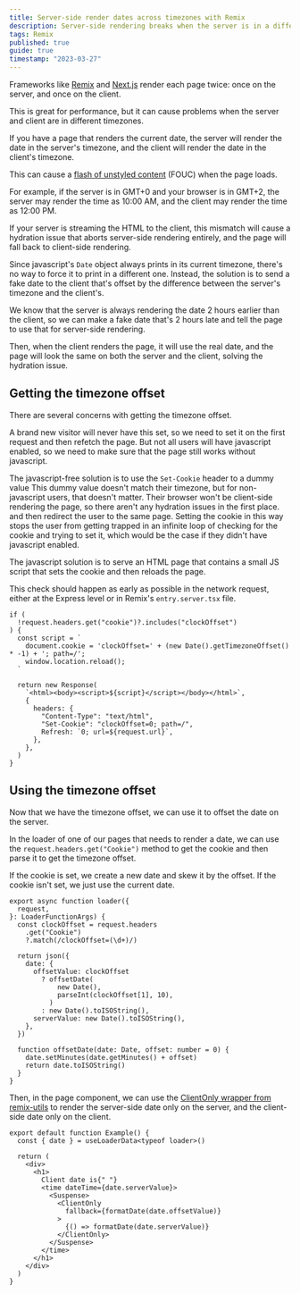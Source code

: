 ```yaml
---
title: Server-side render dates across timezones with Remix
description: Server-side rendering breaks when the server is in a different timezone than your browser. Make your Remix server timezone agnostic with a timezone offset cookie.
tags: Remix
published: true
guide: true
timestamp: "2023-03-27"
---
```


Frameworks like [Remix](https://remix.run) and [Next.js](https://nextjs.org) render each page twice: once on the server, and once on the client.

This is great for performance, but it can cause problems when the server and client are in different timezones.

If you have a page that renders the current date, the server will render the date in the server's timezone, and the client will render the date in the client's timezone.

This can cause a [flash of unstyled content](https://en.wikipedia.org/wiki/Flash_of_unstyled_content) (FOUC) when the page loads.

For example, if the server is in GMT+0 and your browser is in GMT+2, the server may render the time as 10:00 AM, and the client may render the time as 12:00 PM.

If your server is streaming the HTML to the client, this mismatch will cause a hydration issue that aborts server-side rendering entirely, and the page will fall back to client-side rendering.

Since javascript's `Date` object always prints in its current timezone, there's no way to force it to print in a different one. Instead, the solution is to send a fake date to the client that's offset by the difference between the server's timezone and the client's.

We know that the server is always rendering the date 2 hours earlier than the client, so we can make a fake date that's 2 hours late and tell the page to use that for server-side rendering.

Then, when the client renders the page, it will use the real date, and the page will look the same on both the server and the client, solving the hydration issue.

## Getting the timezone offset

There are several concerns with getting the timezone offset.

A brand new visitor will never have this set, so we need to set it on the first request and then refetch the page. But not all users will have javascript enabled, so we need to make sure that the page still works without javascript.

The javascript-free solution is to use the `Set-Cookie` header to a dummy value<SideNote> This dummy value doesn't match their timezone, but for non-javascript users, that doesn't matter. Their browser won't be client-side rendering the page, so there aren't any hydration issues in the first place.</SideNote> and then redirect the user to the same page. Setting the cookie in this way stops the user from getting trapped in an infinite loop of checking for the cookie and trying to set it, which would be the case if they didn't have javascript enabled.

The javascript solution is to serve an HTML page that contains a small JS script that sets the cookie and then reloads the page.

This check should happen as early as possible in the network request, either at the Express level or in Remix's `entry.server.tsx` file.

```tsx
if (
  !request.headers.get("cookie")?.includes("clockOffset")
) {
  const script = `
    document.cookie = 'clockOffset=' + (new Date().getTimezoneOffset() * -1) + '; path=/';
    window.location.reload();
  `

  return new Response(
    `<html><body><script>${script}</script></body></html>`,
    {
      headers: {
        "Content-Type": "text/html",
        "Set-Cookie": "clockOffset=0; path=/",
        Refresh: `0; url=${request.url}`,
      },
    },
  )
}
```

## Using the timezone offset

Now that we have the timezone offset, we can use it to offset the date on the server.

In the loader of one of our pages that needs to render a date, we can use the `request.headers.get("Cookie")` method to get the cookie and then parse it to get the timezone offset.

If the cookie is set, we create a new date and skew it by the offset. If the cookie isn't set, we just use the current date.

```tsx
export async function loader({
  request,
}: LoaderFunctionArgs) {
  const clockOffset = request.headers
    .get("Cookie")
    ?.match(/clockOffset=(\d+)/)

  return json({
    date: {
      offsetValue: clockOffset
        ? offsetDate(
            new Date(),
            parseInt(clockOffset[1], 10),
          )
        : new Date().toISOString(),
      serverValue: new Date().toISOString(),
    },
  })

  function offsetDate(date: Date, offset: number = 0) {
    date.setMinutes(date.getMinutes() + offset)
    return date.toISOString()
  }
}
```

Then, in the page component, we can use the [ClientOnly wrapper from remix-utils](https://github.com/sergiodxa/remix-utils#clientonly) to render the server-side date only on the server, and the client-side date only on the client.

```tsx
export default function Example() {
  const { date } = useLoaderData<typeof loader>()

  return (
    <div>
      <h1>
        Client date is{" "}
        <time dateTime={date.serverValue}>
          <Suspense>
            <ClientOnly
              fallback={formatDate(date.offsetValue)}
            >
              {() => formatDate(date.serverValue)}
            </ClientOnly>
          </Suspense>
        </time>
      </h1>
    </div>
  )
}
```
